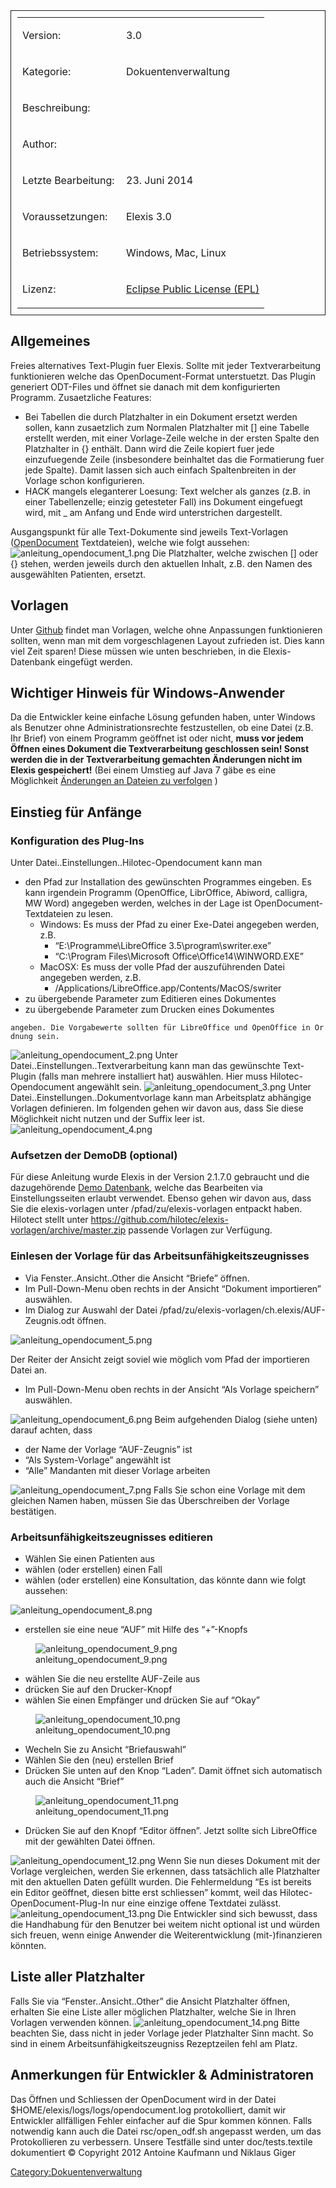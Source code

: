 [[Category:Dokuentenverwaltung]]
<table style="width:100%; border: 1px solid; padding: 10px">
	
	<tr>
		<td>Version:</td>
		<td>3.0</td>
	</tr>
	<tr>
		<td style="width:150px;">Kategorie:</td>
		<td>Dokuentenverwaltung</td>
	</tr>
	<tr>
		<td>Beschreibung:</td>
		<td></td>
	</tr>
	<tr>
		<td>Author:</td>
		<td></td>
	</tr>
	<tr>
		<td>Letzte Bearbeitung:</td>
		<td>23. Juni 2014</td>
	</tr>
	<tr>
		<td>Voraussetzungen:</td>
		<td>Elexis 3.0</td>
	</tr>
	<tr>
		<td>Betriebssystem:</td>
		<td>Windows, Mac, Linux</td>
	</tr>
	<tr>
		<td>Lizenz:</td>
		<td>[http://www.eclipse.org/legal/epl-v10.html Eclipse Public License (EPL)]</td>
	</tr>
</table>
== Allgemeines ==
Freies alternatives Text-Plugin fuer Elexis. Sollte mit jeder Textverarbeitung funktionieren welche das OpenDocument-Format unterstuetzt. Das Plugin generiert ODT-Files und öffnet sie danach mit dem konfigurierten Programm.
Zusaetzliche Features:
* Bei Tabellen die durch Platzhalter in ein Dokument ersetzt werden sollen, kann zusaetzlich zum Normalen Platzhalter mit [] eine Tabelle erstellt werden, mit einer Vorlage-Zeile welche in der ersten Spalte den Platzhalter in {} enthält. Dann wird die Zeile kopiert fuer jede einzufuegende Zeile (insbesondere beinhaltet das die Formatierung fuer jede Spalte). Damit lassen sich auch einfach Spaltenbreiten in der Vorlage schon konfigurieren.
* HACK mangels eleganterer Loesung: Text welcher als ganzes (z.B. in einer Tabellenzelle; einzig getesteter Fall) ins Dokument eingefuegt wird, mit _ am Anfang und Ende wird unterstrichen dargestellt.
Ausgangspunkt für alle Text-Dokumente sind jeweils Text-Vorlagen ([http://de.wikipedia.org/wiki/OpenDocument OpenDocument] Textdateien), welche wie folgt aussehen:
[[File:anleitung_opendocument_1.png|frame|none]]
Die Platzhalter, welche zwischen [] oder {} stehen, werden jeweils durch den aktuellen Inhalt, z.B. den Namen des ausgewählten Patienten, ersetzt.
== Vorlagen ==
Unter [https://github.com/hilotec/elexis-vorlagen Github] findet man Vorlagen, welche ohne Anpassungen funktionieren sollten, wenn man mit dem vorgeschlagenen Layout zufrieden ist. Dies kann viel Zeit sparen! Diese müssen wie unten beschrieben, in die Elexis-Datenbank eingefügt werden.
== Wichtiger Hinweis für Windows-Anwender ==
Da die Entwickler keine einfache Lösung gefunden haben, unter Windows als Benutzer ohne Administrationsrechte festzustellen, ob eine Datei (z.B. Ihr Brief) von einem Programm geöffnet ist oder nicht, '''muss vor jedem Öffnen eines Dokument die Textverarbeitung geschlossen sein! Sonst werden die in der Textverarbeitung gemachten Änderungen nicht im Elexis gespeichert!'''
(Bei einem Umstieg auf Java 7 gäbe es eine Möglichkeit [http://docs.oracle.com/javase/tutorial/essential/io/notification.html Änderungen an Dateien zu verfolgen] )
== Einstieg für Anfänge ==
=== Konfiguration des Plug-Ins ===
Unter Datei..Einstellungen..Hilotec-Opendocument kann man
* den Pfad zur Installation des gewünschten Programmes eingeben. Es kann irgendein Programm (OpenOffice, LibrOffice, Abiword, calligra, MW Word) angegeben werden, welches in der Lage ist OpenDocument-Textdateien zu lesen.
** Windows: Es muss der Pfad zu einer Exe-Datei angegeben werden, z.B.
*** “E:\Programme\LibreOffice 3.5\program\swriter.exe”
*** “C:\Program Files\Microsoft Office\Office14\WINWORD.EXE”
** MacOSX: Es muss der volle Pfad der auszuführenden Datei angegeben werden, z.B.
*** /Applications/LibreOffice.app/Contents/MacOS/swriter
* zu übergebende Parameter zum Editieren eines Dokumentes
* zu übergebende Parameter zum Drucken eines Dokumentes<br />
 angeben. Die Vorgabewerte sollten für LibreOffice und OpenOffice in Ordnung sein.
[[File:anleitung_opendocument_2.png|frame|none]]
Unter Datei..Einstellungen..Textverarbeitung kann man das gewünschte Text-Plugin (falls man mehrere installiert hat) auswählen. Hier muss Hilotec-Opendocument angewählt sein.
[[File:anleitung_opendocument_3.png|frame|none]]
Unter Datei..Einstellungen..Dokumentvorlage kann man Arbeitsplatz abhängige Vorlagen definieren. Im folgenden gehen wir davon aus, dass Sie diese Möglichkeit nicht nutzen und der Suffix leer ist.
[[File:anleitung_opendocument_4.png|frame|none]]
=== Aufsetzen der DemoDB (optional) ===
Für diese Anleitung wurde Elexis in der Version 2.1.7.0 gebraucht und die dazugehörende [http://download.elexis.info/elexis/demoDB Demo Datenbank], welche das Bearbeiten via Einstellungsseiten erlaubt verwendet.
Ebenso gehen wir davon aus, dass Sie die elexis-vorlagen unter /pfad/zu/elexis-vorlagen entpackt haben. Hilotect stellt unter https://github.com/hilotec/elexis-vorlagen/archive/master.zip passende Vorlagen zur Verfügung.

=== Einlesen der Vorlage für das Arbeitsunfähigkeitszeugnisses ===
* Via Fenster..Ansicht..Other die Ansicht “Briefe” öffnen.
* Im Pull-Down-Menu oben rechts in der Ansicht “Dokument importieren” auswählen.
* Im Dialog zur Auswahl der Datei /pfad/zu/elexis-vorlagen/ch.elexis/AUF-Zeugnis.odt öffnen.<br />
 [[File:anleitung_opendocument_5.png]]
Der Reiter der Ansicht zeigt soviel wie möglich vom Pfad der importieren Datei an.
* Im Pull-Down-Menu oben rechts in der Ansicht “Als Vorlage speichern” auswählen.
[[File:anleitung_opendocument_6.png|frame|none]]
Beim aufgehenden Dialog (siehe unten) darauf achten, dass
* der Name der Vorlage “AUF-Zeugnis” ist
* “Als System-Vorlage” angewählt ist
* “Alle” Mandanten mit dieser Vorlage arbeiten
[[File:anleitung_opendocument_7.png|frame|none]]
Falls Sie schon eine Vorlage mit dem gleichen Namen haben, müssen Sie das Überschreiben der Vorlage bestätigen.
=== Arbeitsunfähigkeitszeugnisses editieren ===
* Wählen Sie einen Patienten aus
* wählen (oder erstellen) einen Fall
* wählen (oder erstellen) eine Konsultation, das könnte dann wie folgt aussehen:<br />
 [[File:anleitung_opendocument_8.png]]
* erstellen sie eine neue “AUF” mit Hilfe des “+”-Knopfs
[[File:anleitung_opendocument_9.png|frame|none]]
* wählen Sie die neu erstellte AUF-Zeile aus
* drücken Sie auf den Drucker-Knopf
* wählen Sie einen Empfänger und drücken Sie auf “Okay”
[[File:anleitung_opendocument_10.png|frame|none]]
* Wecheln Sie zu Ansicht “Briefauswahl”
* Wählen Sie den (neu) erstellen Brief
* Drücken Sie unten auf den Knop “Laden”. Damit öffnet sich automatisch auch die Ansicht “Brief”
[[File:anleitung_opendocument_11.png|frame|none]]
* Drücken Sie auf den Knopf “Editor öffnen”. Jetzt sollte sich LibreOffice mit der gewählten Datei öffnen.
[[File:anleitung_opendocument_12.png|frame|none]]
Wenn Sie nun dieses Dokument mit der Vorlage vergleichen, werden Sie erkennen, dass tatsächlich alle Platzhalter mit den aktuellen Daten gefüllt wurden.
Die Fehlermeldung “Es ist bereits ein Editor geöffnet, diesen bitte erst schliessen” kommt, weil das Hilotec-OpenDocument-Plug-In nur eine einzige offene Textdatei zulässt.
[[File:anleitung_opendocument_13.png|frame|none]]
Die Entwickler sind sich bewusst, dass die Handhabung für den Benutzer bei weitem nicht optional ist und würden sich freuen, wenn einige Anwender die Weiterentwicklung (mit-)finanzieren könnten.
== Liste aller Platzhalter ==
Falls Sie via “Fenster..Ansicht..Other” die Ansicht Platzhalter öffnen, erhalten Sie eine Liste aller möglichen Platzhalter, welche Sie in Ihren Vorlagen verwenden können.
[[File:anleitung_opendocument_14.png|frame|none]]
Bitte beachten Sie, dass nicht in jeder Vorlage jeder Platzhalter Sinn macht. So sind in einem Arbeitsunfähigkeitszeugniss Rezeptzeilen fehl am Platz.
== Anmerkungen für Entwickler &amp; Administratoren ==
Das Öffnen und Schliessen der OpenDocument wird in der Datei $HOME/elexis/logs/logs/opendocument.log protokolliert, damit wir Entwickler allfälligen Fehler einfacher auf die Spur kommen können.
Falls notwendig kann auch die Datei rsc/open_odf.sh angepasst werden, um das Protokollieren zu verbessern.
Unsere Testfälle sind unter doc/tests.textile dokumentiert
© Copyright 2012 Antoine Kaufmann und Niklaus Giger
